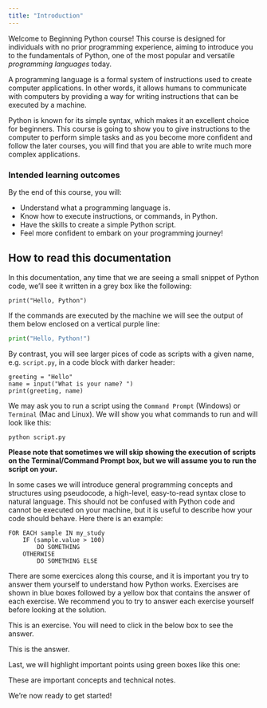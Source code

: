 ```yaml
---
title: "Introduction"
---
```


Welcome to Beginning Python course! This course is designed for individuals with no prior programming experience, aiming to introduce you to the fundamentals of Python, one of the most popular and versatile *programming languages* today.

A programming language is a formal system of instructions used to create computer applications. In other words, it allows humans to communicate with computers by providing a way for writing instructions that can be executed by a machine.

Python is known for its simple syntax, which makes it an excellent choice for beginners. This course is going to show you to give instructions to the computer to perform simple tasks and as you become more confident and follow the later courses, you will find that you are able to write much more complex applications.


### Intended learning outcomes

By the end of this course, you will:

- Understand what a programming language is.
- Know how to execute instructions, or commands, in Python.
- Have the skills to create a simple Python script.
- Feel more confident to embark on your programming journey!


## How to read this documentation

In this documentation, any time that we are seeing a small snippet of Python code, we'll see it written in a grey box like the following:

```.python
print("Hello, Python")
```

If the commands are executed by the machine we will see the output of them below enclosed on a vertical purple line:

```python
print("Hello, Python!")
```

By contrast, you will see larger pices of code as scripts with a given name, e.g. `script.py`, in a code block with darker header:

```.python
greeting = "Hello"
name = input("What is your name? ")
print(greeting, name)
```

We may ask you to run a script using the `Command Prompt` (Windows) or `Terminal` (Mac and Linux). We will show you what commands to run and will look like this:
```.bash
python script.py
```

**Please note that sometimes we will skip showing the execution of scripts on the Terminal/Command Prompt box, but we will assume you to run the script on your.**

In some cases we will introduce general programming concepts and structures using pseudocode, a high-level, easy-to-read syntax close to natural language. This should not be confused with Python code and cannot be executed on your machine, but it is useful to describe how your code should behave. Here there is an example:
```
FOR EACH sample IN my_study
    IF (sample.value > 100)
        DO SOMETHING
    OTHERWISE
        DO SOMETHING ELSE
```


There are some exercices along this course, and it is important you try to answer them yourself to understand how Python works. Exercises are shown in blue boxes followed by a yellow box that contains the answer of each exercise. We recommend you to try to answer each exercise yourself before looking at the solution. 

::: {#exampleN .callout-note icon=false title='Exercise'}
This is an exercise. You will need to click in the below box to see the answer.
:::

::: {#answerN .callout-caution icon=false title='Answer (click to open)' collapse="true"}
This is the answer.
:::

Last, we will highlight important points using green boxes like this one:

::: {#keypointsN .callout-tip icon=false title='Key points'}
These are important concepts and technical notes.
:::

We're now ready to get started!

